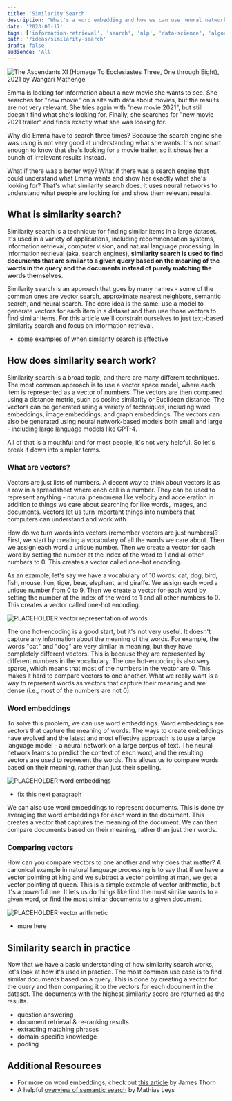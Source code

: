 ```yaml
---
title: 'Similarity Search'
description: "What's a word embedding and how we can use neural networks to improve the relevance of search results?"
date: '2023-06-17'
tags: ['information-retrieval', 'search', 'nlp', 'data-science', 'algorithms', 'seedling-🌱']
path: '/ideas/similarity-search'
draft: false
audience: 'All'
---
```


![The Ascendants XI (Homage To Ecclesiastes Three, One through Eight), 2021 by Wangari Mathenge](the-ascendants-by-wangari-mathenge.webp)

Emma is looking for information about a new movie she wants to see. She searches for "new movie" on a site with data about movies, but the results are not very relevant. She tries again with "new movie 2021", but still doesn't find what she's looking for. Finally, she searches for "new movie 2021 trailer" and finds exactly what she was looking for.

Why did Emma have to search three times? Because the search engine she was using is not very good at understanding what she wants. It's not smart enough to know that she's looking for a movie trailer, so it shows her a bunch of irrelevant results instead.

What if there was a better way? What if there was a search engine that could understand what Emma wants and show her exactly what she's looking for? That's what similarity search does. It uses neural networks to understand what people are looking for and show them relevant results.

## What is similarity search?

Similarity search is a technique for finding similar items in a large dataset. It's used in a variety of applications, including recommendation systems, information retrieval, computer vision, and natural language processing. In information retrieval (aka. search engines), **similarity search is used to find documents that are similar to a given query based on the meaning of the words in the query and the documents instead of purely matching the words themselves.**

Similarity search is an approach that goes by many names - some of the common ones are vector search, approximate nearest neighbors, semantic search, and neural search. The core idea is the same: use a model to generate vectors for each item in a dataset and then use those vectors to find similar items. For this article we'll constrain ourselves to just text-based similarity search and focus on information retrieval.

- some examples of when similarity search is effective

## How does similarity search work?

Similarity search is a broad topic, and there are many different techniques. The most common approach is to use a vector space model, where each item is represented as a vector of numbers. The vectors are then compared using a distance metric, such as cosine similarity or Euclidean distance. The vectors can be generated using a variety of techniques, including word embeddings, image embeddings, and graph embeddings. The vectors can also be generated using neural network-based models both small and large - including large language models like GPT-4.

All of that is a mouthful and for most people, it's not very helpful. So let's break it down into simpler terms. 

### What are vectors?

Vectors are just lists of numbers. A decent way to think about vectors is as a row in a spreadsheet where each cell is a number. They can be used to represent anything - natural phenomena like velocity and acceleration in addition to things we care about searching for like words, images, and documents. Vectors let us turn important things into numbers that computers can understand and work with.

How do we turn words into vectors (remember vectors are just numbers)? First, we start by creating a vocabulary of all the words we care about. Then we assign each word a unique number. Then we create a vector for each word by setting the number at the index of the word to 1 and all other numbers to 0. This creates a vector called one-hot encoding.

As an example, let's say we have a vocabulary of 10 words: cat, dog, bird, fish, mouse, lion, tiger, bear, elephant, and giraffe. We assign each word a unique number from 0 to 9. Then we create a vector for each word by setting the number at the index of the word to 1 and all other numbers to 0. This creates a vector called one-hot encoding.

![PLACEHOLDER vector representation of words](https://miro.medium.com/v2/resize:fit:1400/format:webp/1*Q63oC7lJmGPSgpKexs1YMg.png)

The one hot-encoding is a good start, but it's not very useful. It doesn't capture any information about the meaning of the words. For example, the words "cat" and "dog" are very similar in meaning, but they have completely different vectors. This is because they are represented by different numbers in the vocabulary. The one hot-encoding is also very sparse, which means that most of the numbers in the vector are 0. This makes it hard to compare vectors to one another. What we really want is a way to represent words as vectors that capture their meaning and are dense (i.e., most of the numbers are not 0).

### Word embeddings

To solve this problem, we can use word embeddings. Word embeddings are vectors that capture the meaning of words. The ways to create embeddings have evolved and the latest and most effective approach is to use a large language model - a neural network on a large corpus of text. The neural network learns to predict the context of each word, and the resulting vectors are used to represent the words. This allows us to compare words based on their meaning, rather than just their spelling.

![PLACEHOLDER word embeddings](https://miro.medium.com/v2/resize:fit:2000/format:webp/1*HOvcH2lZXWyOtmcqwniahQ.png)

- fix this next paragraph

We can also use word embeddings to represent documents. This is done by averaging the word embeddings for each word in the document. This creates a vector that captures the meaning of the document. We can then compare documents based on their meaning, rather than just their words.

### Comparing vectors

How can you compare vectors to one another and why does that matter? A canonical example in natural language processing is to say that if we have a vector pointing at king and we subtract a vector pointing at man, we get a vector pointing at queen. This is a simple example of vector arithmetic, but it's a powerful one. It lets us do things like find the most similar words to a given word, or find the most similar documents to a given document.

![PLACEHOLDER vector arithmetic](https://miro.medium.com/v2/resize:fit:1228/format:webp/1*UQw1pQuMVZKm3gEqTAo5lQ.png)

- more here

## Similarity search in practice

Now that we have a basic understanding of how similarity search works, let's look at how it's used in practice. The most common use case is to find similar documents based on a query. This is done by creating a vector for the query and then comparing it to the vectors for each document in the dataset. The documents with the highest similarity score are returned as the results.

- question answering
- document retrieval & re-ranking results
- extracting matching phrases
- domain-specific knowledge
- pooling


## Additional Resources

- For more on word embeddings, check out [this article](https://towardsdatascience.com/deep-learning-for-nlp-word-embeddings-4f5c90bcdab5) by James Thorn
- A helpful [overview of semantic search](https://medium.com/ml6team/semantic-search-a-practical-overview-bf2515e7be76) by Mathias Leys
